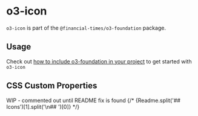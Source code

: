 
<Meta title="Internal/o3-foundation/o3-icon/Readme" />

# o3-icon

`o3-icon` is part of the `@financial-times/o3-foundation` package.

## Usage

Check out [how to include o3-foundation in your project](?path=/docs/internal-o3-foundation-readme--jsx-documentation#usage) to get started with `o3-icon`

## CSS Custom Properties

WIP - commented out until README fix is found
{/* <Markdown>{Readme.split('## Icons')[1].split('\n## ')[0]}</Markdown> */}

